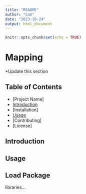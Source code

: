 ```yaml
---
title: "README"
author: "Cam"
date: "2023-10-24"
output: html_document
---
```


```r
knitr::opts_chunk$set(echo = TRUE)
```

# Mapping

*Update this section

## Table of Contents

- [Project Name]
- [Introduction]
- [Installation]
- [Usage]
- [Contributing]
- [License]


## Introduction

## Usage

## Load Package
libraries...
